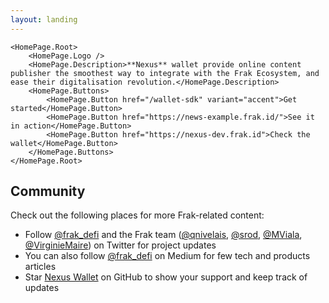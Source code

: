 ```yaml
---
layout: landing
---
```




    <HomePage.Root>
        <HomePage.Logo />
        <HomePage.Description>**Nexus** wallet provide online content publisher the smoothest way to integrate with the Frak Ecosystem, and ease their digitalisation revolution.</HomePage.Description>
        <HomePage.Buttons>
            <HomePage.Button href="/wallet-sdk" variant="accent">Get started</HomePage.Button>
            <HomePage.Button href="https://news-example.frak.id/">See it in action</HomePage.Button>
            <HomePage.Button href="https://nexus-dev.frak.id">Check the wallet</HomePage.Button>
        </HomePage.Buttons>
    </HomePage.Root>

## Community

Check out the following places for more Frak-related content:

- Follow [@frak_defi](https://twitter.com/frak_defi) and the Frak team ([@qnivelais](https://twitter.com/QNivelais), [@srod](https://twitter.com/srod), [@MViala](https://twitter.com/MViala), [@VirginieMaire](https://twitter.com/VirginieMaire)) on Twitter for project updates
- You can also follow [@frak_defi](https://medium.com/frak-defi) on Medium for few tech and products articles
- Star [Nexus Wallet](https://github.com/frak-id/wallet) on GitHub to show your support and keep track of updates